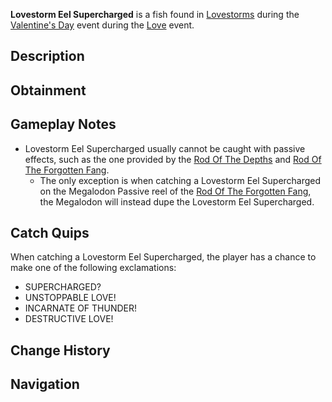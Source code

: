 {{FishInfobox
|image          = Lovestorm Eel Supercharged.png
|rarity         = Limited
|event          = Love
|sea            = First Sea
|location       = [[Valentine's Day]]
|sublocation    = 
|sources        = Fishing Rod
|nopassive      = 1
|radar_location = 
|prog_speed     = -95
|xp             = 20000
|weather        = Clear
|time           = 
|season         = Winter
|bait           = Chocolate Fish
|base_weight    = 10500
|base_value     = 25000
|weight_range   = 4500
|base_chance    = 0.001
|base_resil     = 1
}}
'''Lovestorm Eel Supercharged''' is a {{Rarity|Limited}} fish found in [[Lovestorm]]s during the [[Valentine's Day]] event during the [[Love]] event.

== Description ==
{{Description|A Love Eel infused with fury of the tempest, with power beyond comprehension.|Bestiary Entry}}

== Obtainment ==
{{Fish Availability|
Lovestorm/Supercharged
|top_rods      = 
Great Rod of Oscar\24650.91\68617.52;
Challenger's Rod\22571.15\72421.4;
Fang of the Eclipse\22470.18\77147.42;
Astralhook Rod\22458.15\69006.17;
Tempest Rod\21852.68\69680.5;
Destiny Rod\373.37\1054.82;
Heaven's Rod\5252.09\15126.14;
Carrot Rod\2937.55\9342.26;
Relic Rod\-0.2\-0.29;
Seraphic Rod\15285.91\48540.66;
Ethereal Prism Rod\12006.09\36159.11;
Rod Of The Forgotten Fang\6500.55\20190.48;
No-Life Rod\4912.63\15834.35;
Depthseeker Rod\3200.89\10759.14;
Rod Of The Exalted One\1134.11\3422.79;
Steady Rod\0\0;
Avalanche Rod\-0.08\-0.11;
Volcanic Rod\-0.09\-0.13;
Rod Of The Depths\-0.09\-0.13;
Zeus Rod\-0.14\-0.2;
Trident Rod\-0.17\-0.25
|recommended   = Challenger's Rod
}}

== Gameplay Notes ==
* Lovestorm Eel Supercharged usually cannot be caught with passive effects, such as the one provided by the [[Rod Of The Depths]] and [[Rod Of The Forgotten Fang]].
** The only exception is when catching a Lovestorm Eel Supercharged on the Megalodon Passive reel of the [[Rod Of The Forgotten Fang]], the Megalodon will instead dupe the Lovestorm Eel Supercharged.

== Catch Quips ==
When catching a Lovestorm Eel Supercharged, the player has a chance to make one of the following exclamations:
* SUPERCHARGED?
* UNSTOPPABLE LOVE!
* INCARNATE OF THUNDER!
* DESTRUCTIVE LOVE!

== Change History ==
{{Change History|{{subst:Current Version}}}}

== Navigation ==
{{Fish Navbox|Love}}